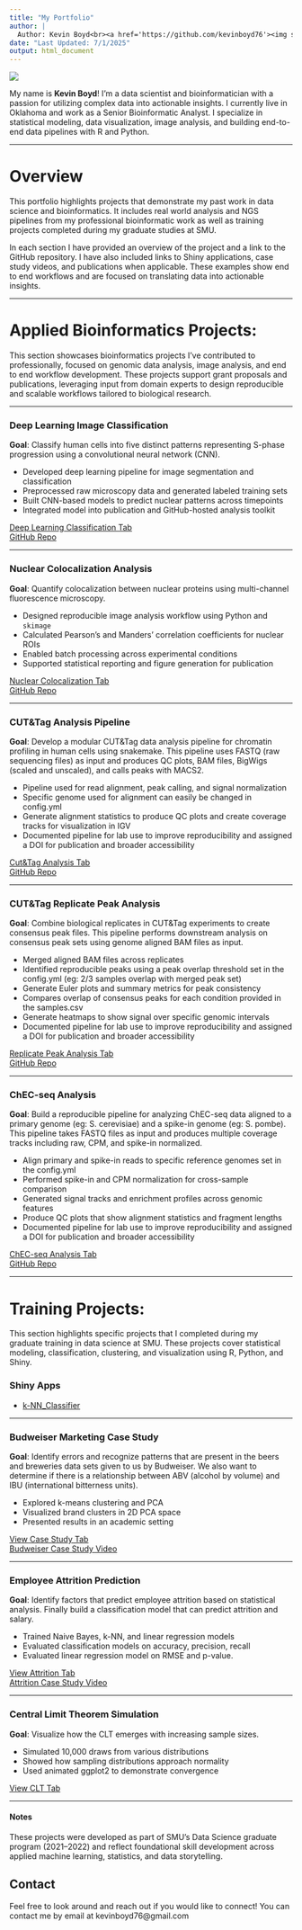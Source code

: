 ```yaml
---
title: "My Portfolio"
author: |
  Author: Kevin Boyd<br><a href='https://github.com/kevinboyd76'><img src='https://img.shields.io/badge/GitHub-kevinboyd76-181717?logo=github&style=flat&logoColor=white' alt='GitHub Badge'></a>
date: "Last Updated: 7/1/2025"
output: html_document
---
```


![](images/hello_world.jpg)  

My name is **Kevin Boyd**! I'm a data scientist and bioinformatician with a passion for utilizing complex data into actionable insights. I currently live in Oklahoma and work as a Senior Bioinformatic Analyst. I specialize in statistical modeling, data visualization, image analysis, and building end-to-end data pipelines with R and Python.

 ---

# Overview  

This portfolio highlights projects that demonstrate my past work in data science and bioinformatics. It includes real world analysis and NGS pipelines from my professional bioinformatic work as well as training projects completed during my graduate studies at SMU.

In each section I have provided an overview of the project and a link to the GitHub repository. I have also included links to Shiny applications, case study videos, and publications when applicable. These examples show end to end workflows and are focused on translating data into actionable insights.

 ---

# Applied Bioinformatics Projects:  

This section showcases bioinformatics projects I’ve contributed to professionally, focused on genomic data analysis, image analysis, and end to end workflow development. These projects support grant proposals and publications, leveraging input from domain experts to design reproducible and scalable workflows tailored to biological research.  

 ---

### Deep Learning Image Classification

**Goal**: Classify human cells into five distinct patterns representing S-phase progression using a convolutional neural network (CNN).  

- Developed deep learning pipeline for image segmentation and classification  
- Preprocessed raw microscopy data and generated labeled training sets  
- Built CNN-based models to predict nuclear patterns across timepoints  
- Integrated model into publication and GitHub-hosted analysis toolkit  

[Deep Learning Classification Tab](DeepLearning_CellStageClassification.html)  
[GitHub Repo](https://github.com/kevinboyd76/Automated_S-phase_Image_Classification)

 ---

### Nuclear Colocalization Analysis

**Goal**: Quantify colocalization between nuclear proteins using multi-channel fluorescence microscopy.

- Designed reproducible image analysis workflow using Python and `skimage`  
- Calculated Pearson’s and Manders’ correlation coefficients for nuclear ROIs  
- Enabled batch processing across experimental conditions  
- Supported statistical reporting and figure generation for publication  

[Nuclear Colocalization Tab](Nuclear_Colocalization.html)  
[GitHub Repo](https://github.com/CS-Cobre-Help/Nuclear_Colocalization)

 ---

### CUT&Tag Analysis Pipeline

**Goal**: Develop a modular CUT&Tag data analysis pipeline for chromatin profiling in human cells using snakemake. This pipeline uses FASTQ (raw sequencing files) as input and produces QC plots, BAM files, BigWigs (scaled and unscaled), and calls peaks with MACS2.  

- Pipeline used for read alignment, peak calling, and signal normalization 
- Specific genome used for alignment can easily be changed in config.yml
- Generate alignment statistics to produce QC plots and create coverage tracks for visualization in IGV  
- Documented pipeline for lab use to improve reproducibility and assigned a DOI for publication and broader accessibility

[Cut&Tag Analysis Tab](CutandTagAnalysis.html)  
[GitHub Repo](https://github.com/JK-Cobre-Help/CutandTag_Analysis_Snakemake)

 ---

### CUT&Tag Replicate Peak Analysis

**Goal**: Combine biological replicates in CUT&Tag experiments to create consensus peak files. This pipeline performs downstream analysis on consensus peak sets using genome aligned BAM files as input.

- Merged aligned BAM files across replicates  
- Identified reproducible peaks using a peak overlap threshold set in the config.yml (eg: 2/3 samples overlap with merged peak set)   
- Generate Euler plots and summary metrics for peak consistency  
- Compares overlap of consensus peaks for each condition provided in the samples.csv   
- Generate heatmaps to show signal over specific genomic intervals   
- Documented pipeline for lab use to improve reproducibility and assigned a DOI for publication and broader accessibility  

[Replicate Peak Analysis Tab](ReplicatePeakAnalysis.html)  
[GitHub Repo](https://github.com/JK-Cobre-Help/CutandTag_ReplicatePeak_Analysis)

 ---

### ChEC-seq Analysis

**Goal**: Build a reproducible pipeline for analyzing ChEC-seq data aligned to a primary genome (eg: S. cerevisiae) and a spike-in genome (eg: S. pombe). This pipeline takes FASTQ files as input and produces multiple coverage tracks including raw, CPM, and spike-in normalized.  

- Align primary and spike-in reads to specific reference genomes set in the config.yml   
- Performed spike-in and CPM normalization for cross-sample comparison  
- Generated signal tracks and enrichment profiles across genomic features  
- Produce QC plots that show alignment statistics and fragment lengths  
- Documented pipeline for lab use to improve reproducibility and assigned a DOI for publication and broader accessibility  

[ChEC-seq Analysis Tab](ChEC-seq_Analysis.html)  
[GitHub Repo](https://github.com/RD-Cobre-Help/ChEC-Seq_Analysis)

 ---

# Training Projects:  

This section highlights specific projects that I completed during my graduate training in data science at SMU. These projects cover statistical modeling, classification, clustering, and visualization using R, Python, and Shiny.

### Shiny Apps
- [k-NN_Classifier](https://kevinboyd76.shinyapps.io/k-NN_Classifier/)

 ---

### Budweiser Marketing Case Study

**Goal**:  Identify errors and recognize patterns that are present in the beers and breweries data sets given to us by Budweiser. We also want to determine if there is a relationship between ABV (alcohol by volume) and IBU (international bitterness units).

- Explored k-means clustering and PCA
- Visualized brand clusters in 2D PCA space
- Presented results in an academic setting  

[View Case Study Tab](DDS_Project1.html)  
[Budweiser Case Study Video](https://youtu.be/fjBUYcG8ZlI)  

 ---

### Employee Attrition Prediction

**Goal**: Identify factors that predict employee attrition based on statistical analysis. Finally build a classification model that can predict attrition and salary.

- Trained Naive Bayes, k-NN, and linear regression models
- Evaluated classification models on accuracy, precision, recall
- Evaluated linear regression model on RMSE and p-value.  

[View Attrition Tab](DDS_Project2_Final.html)  
[Attrition Case Study Video](https://youtu.be/MuLEzt19qhw)  

 ---

### Central Limit Theorem Simulation

**Goal**: Visualize how the CLT emerges with increasing sample sizes.

- Simulated 10,000 draws from various distributions
- Showed how sampling distributions approach normality
- Used animated ggplot2 to demonstrate convergence  

[View CLT Tab](CLT2.html)

 ---

#### Notes

These projects were developed as part of SMU's Data Science graduate program (2021–2022) and reflect foundational skill development across applied machine learning, statistics, and data storytelling.

## Contact
Feel free to look around and reach out if you would like to connect! You can contact me by email at kevinboyd76@gmail.com